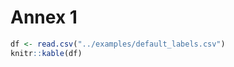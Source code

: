 <a name="annex1"></a>

# Annex 1

```r
df <- read.csv("../examples/default_labels.csv")
knitr::kable(df)
```